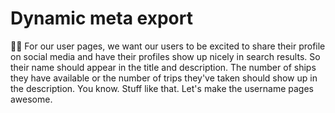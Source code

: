 # Dynamic meta export

👨‍💼 For our user pages, we want our users to be excited to share their profile on
social media and have their profiles show up nicely in search results. So their
name should appear in the title and description. The number of ships they have
available or the number of trips they've taken should show up in the
description. You know. Stuff like that. Let's make the username pages awesome.
